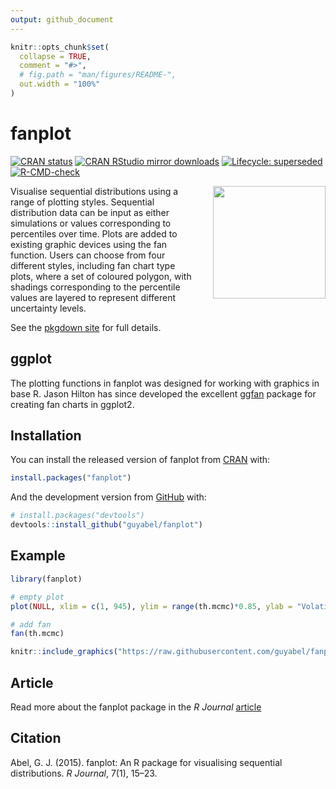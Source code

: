 ```yaml
---
output: github_document
---
```


<!-- README.md is generated from README.Rmd. Please edit that file -->

```r
knitr::opts_chunk$set(
  collapse = TRUE,
  comment = "#>",
  # fig.path = "man/figures/README-",
  out.width = "100%"
)
```

# fanplot

<!-- badges: start -->
[![CRAN status](https://www.r-pkg.org/badges/version/fanplot)](https://CRAN.R-project.org/package=fanplot)
[![CRAN RStudio mirror downloads](https://cranlogs.r-pkg.org/badges/grand-total/fanplot?color=blue)](https://r-pkg.org/pkg/fanplot)
[![Lifecycle: superseded](https://img.shields.io/badge/lifecycle-superseded-blue.svg)](https://lifecycle.r-lib.org/articles/stages.html#superseded)
[![R-CMD-check](https://github.com/guyabel/fanplot/workflows/R-CMD-check/badge.svg)](https://github.com/guyabel/fanplot/actions)
<!-- badges: end -->

<img src='https://raw.githubusercontent.com/guyabel/fanplot/master/hex/logo_transp.png' align="right" height="180" style="padding-left: 20px; padding-bottom: 20px;" />

Visualise sequential distributions using a range of plotting styles. Sequential distribution data can be input as either simulations or values corresponding to percentiles over time. Plots are added to existing graphic devices using the fan function. Users can choose from four different styles, including fan chart type plots, where a set of coloured polygon, with shadings corresponding to the percentile values are layered to represent different uncertainty levels.

See the [pkgdown site](http://guyabel.github.io/fanplot/) for full details.

## ggplot

The plotting functions in fanplot was designed for working with graphics in base R. Jason Hilton has since developed the excellent [ggfan](https://github.com/jasonhilton/ggfan) package for creating fan charts in ggplot2.

## Installation

You can install the released version of fanplot from [CRAN](https://CRAN.R-project.org) with:

``` r
install.packages("fanplot")
```

And the development version from [GitHub](https://github.com/) with:

``` r
# install.packages("devtools")
devtools::install_github("guyabel/fanplot")
```


## Example

```r
library(fanplot)

# empty plot
plot(NULL, xlim = c(1, 945), ylim = range(th.mcmc)*0.85, ylab = "Volatility")

# add fan
fan(th.mcmc)
```

```r
knitr::include_graphics("https://raw.githubusercontent.com/guyabel/fanplot/master/README_files/figure-gfm/example-1.png")
```


## Article

Read more about the fanplot package in the *R Journal* [article](http://journal.r-project.org/archive/2015-1/abel.pdf) 

## Citation

Abel, G. J. (2015). fanplot: An R package for visualising sequential distributions. *R Journal*, 7(1), 15–23. 
